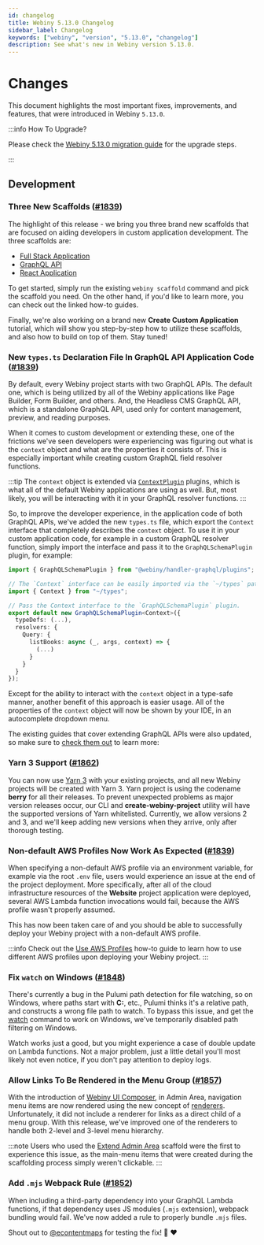 ```yaml
---
id: changelog
title: Webiny 5.13.0 Changelog
sidebar_label: Changelog
keywords: ["webiny", "version", "5.13.0", "changelog"]
description: See what's new in Webiny version 5.13.0.
---
```


# Changes

This document highlights the most important fixes, improvements, and features, that were introduced in Webiny `5.13.0`.

:::info How To Upgrade?

Please check the [Webiny 5.13.0 migration guide](/docs/how-to-guides/upgrade-webiny/5.12.0-to-5.13.0) for the upgrade steps.

:::

## Development

### Three New Scaffolds ([#1839](https://github.com/webiny/webiny-js/pull/1839))

The highlight of this release - we bring you three brand new scaffolds that are focused on aiding developers in custom application development. The three scaffolds are:

- [Full Stack Application](/docs/how-to-guides/scaffolding/full-stack-application)
- [GraphQL API](/docs/how-to-guides/scaffolding/graphql-api)
- [React Application](/docs/how-to-guides/scaffolding/react-application)

To get started, simply run the existing `webiny scaffold` command and pick the scaffold you need. On the other hand, if you'd like to learn more, you can check out the linked how-to guides.

Finally, we're also working on a brand new **Create Custom Application** tutorial, which will show you step-by-step how to utilize these scaffolds, and also how to build on top of them. Stay tuned!

### New `types.ts` Declaration File In GraphQL API Application Code ([#1839](https://github.com/webiny/webiny-js/pull/1839))

By default, every Webiny project starts with two GraphQL APIs. The default one, which is being utilized by all of the Webiny applications like Page Builder, Form Builder, and others. And, the Headless CMS GraphQL API, which is a standalone GraphQL API, used only for content management, preview, and reading purposes.

When it comes to custom development or extending these, one of the frictions we've seen developers were experiencing was figuring out what is the `context` object and what are the properties it consists of. This is especially important while creating custom GraphQL field resolver functions.

:::tip
The `context` object is extended via [`ContextPlugin`](https://github.com/webiny/webiny-js/blob/cli-scaffold-react-app/packages/handler/src/plugins/ContextPlugin.ts#L7) plugins, which is what all of the default Webiny applications are using as well. But, most likely, you will be interacting with it in your GraphQL resolver functions.
:::

So, to improve the developer experience, in the application code of both GraphQL APIs, we've added the new `types.ts` file, which export the `Context` interface that completely describes the `context` object. To use it in your custom application code, for example in a custom GraphQL resolver function, simply import the interface and pass it to the `GraphQLSchemaPlugin` plugin, for example:

```ts title="Using the New Context Interface and Passing It to the ContextPlugin Plugin." {3,4,6,7}
import { GraphQLSchemaPlugin } from "@webiny/handler-graphql/plugins";

// The `Context` interface can be easily imported via the `~/types` path.
import { Context } from "~/types";

// Pass the Context interface to the `GraphQLSchemaPlugin` plugin.
export default new GraphQLSchemaPlugin<Context>({
  typeDefs: (...),
  resolvers: {
    Query: {
      listBooks: async (_, args, context) => {
        (...)
      }
    }
  }
});
```

Except for the ability to interact with the `context` object in a type-safe manner, another benefit of this approach is easier usage. All of the properties of the `context` object will now be shown by your IDE, in an autocomplete dropdown menu.

The existing guides that cover extending GraphQL APIs were also updated, so make sure to [check them out](/docs/how-to-guides/extend-graphql-api) to learn more:

### Yarn 3 Support ([#1862](https://github.com/webiny/webiny-js/pull/1862))
You can now use [Yarn 3](https://github.com/yarnpkg/berry) with your existing projects, and all new Webiny projects will be created with Yarn 3. Yarn project is using the codename **berry** for all their releases. To prevent unexpected problems as major version releases occur, our CLI and **create-webiny-project** utility will have the supported versions of Yarn whitelisted. Currently, we allow versions 2 and 3, and we'll keep adding new versions when they arrive, only after thorough testing.

### Non-default AWS Profiles Now Work As Expected ([#1839](https://github.com/webiny/webiny-js/pull/1839))

When specifying a non-default AWS profile via an environment variable, for example via the root `.env` file, users would experience an issue at the end of the project deployment. More specifically, after all of the cloud infrastructure resources of the **Website** project application were deployed, several AWS Lambda function invocations would fail, because the AWS profile wasn't properly assumed.

This has now been taken care of and you should be able to successfully deploy your Webiny project with a non-default AWS profile.

:::info
Check out the [Use AWS Profiles](/docs/how-to-guides/deployment/aws/use-aws-profiles/) how-to guide to learn how to use different AWS profiles upon deploying your Webiny project.
:::

### Fix `watch` on Windows ([#1848](https://github.com/webiny/webiny-js/pull/1848))
There's currently a bug in the Pulumi path detection for file watching, so on Windows, where paths start with **C:**, etc., Pulumi thinks it's a relative path, and constructs a wrong file path to watch. To bypass this issue, and get the [watch](/docs/how-to-guides/use-watch-command/#webiny-watch-command) command to work on Windows, we've temporarily disabled path filtering on Windows.

Watch works just a good, but you might experience a case of double update on Lambda functions. Not a major problem, just a little detail you'll most likely not even notice, if you don't pay attention to deploy logs.

### Allow Links To Be Rendered in the Menu Group ([#1857](https://github.com/webiny/webiny-js/pull/1857))
With the introduction of [Webiny UI Composer](/docs/key-topics/ui-composer/introduction), in Admin Area, navigation menu items are now rendered using the new concept of [renderers](/docs/key-topics/ui-composer/creating-elements#enabling-support-for-renderers). Unfortunately, it did not include a renderer for links as a direct child of a menu group. With this release, we've improved one of the renderers to handle both 2-level and 3-level menu hierarchy.

:::note
Users who used the [Extend Admin Area](/docs/how-to-guides/scaffolding/extend-admin-area) scaffold were the first to experience this issue, as the main-menu items that were created during the scaffolding process simply weren't clickable.
:::

### Add `.mjs` Webpack Rule ([#1852](https://github.com/webiny/webiny-js/pull/1852))
When including a third-party dependency into your GraphQL Lambda functions, if that dependency uses JS modules (`.mjs` extension), webpack bundling would fail. We've now added a rule to properly bundle `.mjs` files.

Shout out to [@econtentmaps](https://github.com/econtentmaps) for testing the fix! :raised_hands: :heart:
